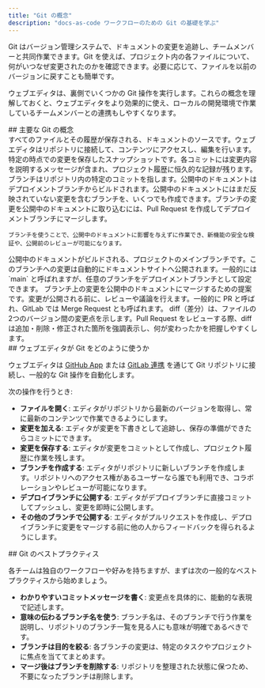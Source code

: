 ```yaml
---
title: "Git の概念"
description: "docs-as-code ワークフローのための Git の基礎を学ぶ"
---
```


Git はバージョン管理システムで、ドキュメントの変更を追跡し、チームメンバーと共同作業できます。Git を使えば、プロジェクト内の各ファイルについて、何がいつなぜ変更されたのかを確認できます。必要に応じて、ファイルを以前のバージョンに戻すことも簡単です。

ウェブエディタは、裏側でいくつかの Git 操作を実行します。これらの概念を理解しておくと、ウェブエディタをより効果的に使え、ローカルの開発環境で作業しているチームメンバーとの連携もしやすくなります。

<div id="core-git-concepts">
  ## 主要な Git の概念
</div>

<AccordionGroup>
  <Accordion title="Repository">
    すべてのファイルとその履歴が保存される、ドキュメントのソースです。ウェブエディタはリポジトリに接続して、コンテンツにアクセスし、編集を行います。
  </Accordion>

  <Accordion title="Commit">
    特定の時点での変更を保存したスナップショットです。各コミットには変更内容を説明するメッセージが含まれ、プロジェクト履歴に恒久的な記録が残ります。
  </Accordion>

  <Accordion title="Branch">
    ブランチはリポジトリ内の特定のコミットを指します。公開中のドキュメントはデプロイメントブランチからビルドされます。公開中のドキュメントにはまだ反映されていない変更を含むブランチを、いくつでも作成できます。ブランチの変更を公開中のドキュメントに取り込むには、Pull Request を作成してデプロイメントブランチにマージします。

    ブランチを使うことで、公開中のドキュメントに影響を与えずに作業でき、新機能の安全な検証や、公開前のレビューが可能になります。
  </Accordion>

  <Accordion title="Deployment branch">
    公開中のドキュメントがビルドされる、プロジェクトのメインブランチです。このブランチへの変更は自動的にドキュメントサイトへ公開されます。一般的には `main` と呼ばれますが、任意のブランチをデプロイメントブランチとして設定できます。
  </Accordion>

  <Accordion title="Pull request">
    ブランチ上の変更を公開中のドキュメントにマージするための提案です。変更が公開される前に、レビューや議論を行えます。一般的に PR と呼ばれ、GitLab では Merge Request とも呼ばれます。
  </Accordion>

  <Accordion title="Diff">
    diff（差分）は、ファイルの2つのバージョン間の変更点を示します。Pull Request をレビューする際、diff は追加・削除・修正された箇所を強調表示し、何が変わったかを把握しやすくします。
  </Accordion>
</AccordionGroup>

<div id="how-the-web-editor-uses-git">
  ## ウェブエディタが Git をどのように使うか
</div>

ウェブエディタは [GitHub App](/ja/deploy/github) または [GitLab 連携](/ja/deploy/gitlab) を通じて Git リポジトリに接続し、一般的な Git 操作を自動化します。

次の操作を行うとき:

* **ファイルを開く**: エディタがリポジトリから最新のバージョンを取得し、常に最新のコンテンツで作業できるようにします。
* **変更を加える**: エディタが変更を下書きとして追跡し、保存の準備ができたらコミットにできます。
* **変更を保存する**: エディタが変更をコミットとして作成し、プロジェクト履歴に作業を残します。
* **ブランチを作成する**: エディタがリポジトリに新しいブランチを作成します。リポジトリへのアクセス権があるユーザーなら誰でも利用でき、コラボレーションやレビューが可能になります。
* **デプロイブランチに公開する**: エディタがデプロイブランチに直接コミットしてプッシュし、変更を即時に公開します。
* **その他のブランチで公開する**: エディタがプルリクエストを作成し、デプロイブランチに変更をマージする前に他の人からフィードバックを得られるようにします。

<div id="git-best-practices">
  ## Git のベストプラクティス
</div>

各チームは独自のワークフローや好みを持ちますが、まずは次の一般的なベストプラクティスから始めましょう。

* **わかりやすいコミットメッセージを書く**: 変更点を具体的に、能動的な表現で記述します。
* **意味の伝わるブランチ名を使う**: ブランチ名は、そのブランチで行う作業を説明し、リポジトリのブランチ一覧を見る人にも意味が明確であるべきです。
* **ブランチは目的を絞る**: 各ブランチの変更は、特定のタスクやプロジェクトに焦点を当ててまとめます。
* **マージ後はブランチを削除する**: リポジトリを整理された状態に保つため、不要になったブランチは削除します。
